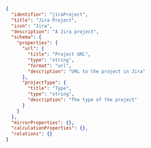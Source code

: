 ```json showLineNumbers
{
  "identifier": "jiraProject",
  "title": "Jira Project",
  "icon": "Jira",
  "description": "A Jira project",
  "schema": {
    "properties": {
      "url": {
        "title": "Project URL",
        "type": "string",
        "format": "url",
        "description": "URL to the project in Jira"
      },
      "projectType": {
        "title": "Type",
        "type": "string",
        "description": "The type of the project"
      }
    }
  },
  "mirrorProperties": {},
  "calculationProperties": {},
  "relations": {}
}
```
